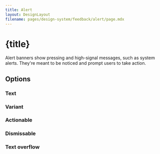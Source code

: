 ```yaml
---
title: Alert
layout: DesignLayout
filename: pages/design-system/feedback/alert/page.mdx
---
```



# {title}

Alert banners show pressing and high-signal messages, such as system alerts. They're meant to be noticed and prompt users to take action.


<MainView />

## Options 


### Text

<TextView />

### Variant

<VariantView />



### Actionable

<ActionableView />

### Dismissable 

<DismissableView />

### Text overflow

<TextOverflowView />